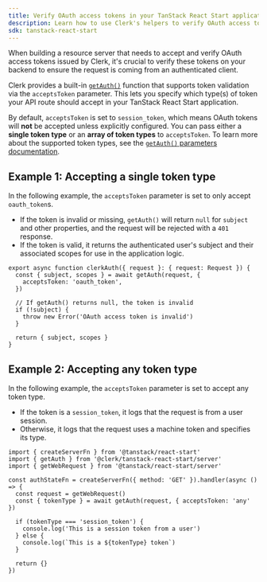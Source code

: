 ```yaml
---
title: Verify OAuth access tokens in your TanStack React Start application with Clerk
description: Learn how to use Clerk's helpers to verify OAuth access tokens in your TanStack React Start application.
sdk: tanstack-react-start
---
```


When building a resource server that needs to accept and verify OAuth access tokens issued by Clerk, it's crucial to verify these tokens on your backend to ensure the request is coming from an authenticated client.

<Include src="_partials/machine-token-pricing-callout" />

Clerk provides a built-in [`getAuth()`](/docs/references/tanstack-react-start/get-auth) function that supports token validation via the `acceptsToken` parameter. This lets you specify which type(s) of token your API route should accept in your TanStack React Start application.

By default, `acceptsToken` is set to `session_token`, which means OAuth tokens will **not** be accepted unless explicitly configured. You can pass either a **single token type** or an **array of token types** to `acceptsToken`. To learn more about the supported token types, see the [`getAuth()` parameters documentation](/docs/references/tanstack-react-start/get-auth#parameters).

## Example 1: Accepting a single token type

In the following example, the `acceptsToken` parameter is set to only accept `oauth_token`s.

- If the token is invalid or missing, `getAuth()` will return `null` for `subject` and other properties, and the request will be rejected with a `401` response.
- If the token is valid, it returns the authenticated user's subject and their associated scopes for use in the application logic.

```tsx
export async function clerkAuth({ request }: { request: Request }) {
  const { subject, scopes } = await getAuth(request, {
    acceptsToken: 'oauth_token',
  })

  // If getAuth() returns null, the token is invalid
  if (!subject) {
    throw new Error('OAuth access token is invalid')
  }

  return { subject, scopes }
}
```

## Example 2: Accepting any token type

In the following example, the `acceptsToken` parameter is set to accept any token type.

- If the token is a `session_token`, it logs that the request is from a user session.
- Otherwise, it logs that the request uses a machine token and specifies its type.

```tsx
import { createServerFn } from '@tanstack/react-start'
import { getAuth } from '@clerk/tanstack-react-start/server'
import { getWebRequest } from '@tanstack/react-start/server'

const authStateFn = createServerFn({ method: 'GET' }).handler(async () => {
  const request = getWebRequest()
  const { tokenType } = await getAuth(request, { acceptsToken: 'any' })

  if (tokenType === 'session_token') {
    console.log('This is a session token from a user')
  } else {
    console.log(`This is a ${tokenType} token`)
  }

  return {}
})
```
